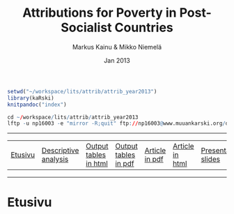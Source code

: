 % Attributions for Poverty in Post-Socialist Countries
% Markus Kainu & Mikko Niemelä
% Jan 2013

<link href="http://markuskainu.fi/material/css/article_wide.css" rel="stylesheet" type="text/css" title="compact"></link>
<link href='http://fonts.googleapis.com/css?family=Alegreya+SC|Dosis:400,200' rel='stylesheet' type='text/css'>

```r
setwd("~/workspace/lits/attrib/attrib_year2013")
library(kaRski)
knitpandoc("index")

cd ~/workspace/lits/attrib/attrib_year2013
lftp -u np16003 -e "mirror -R;quit" ftp://np16003@www.muuankarski.org/domains/muuankarski.org/public_html/research/attributions/
```

******

<center>
<table>
<tr>
<td>[Etusivu](index.html)</td>
<td>[Descriptive analysis](code/descriptive_analysis.html)</td>
<td>[Output tables in html](code/multilevel_models.html)</td>
<td>[Output tables in pdf](code/multilevel_models.pdf)</td>
<td>[Article in pdf](article2013.pdf)</td>
<td>[Article in html](article2013.html)</td>
<td>[Presentation slides](slides/slides_attrib.html)</td>
</tr>
</table>
</center>

*******

# Etusivu


